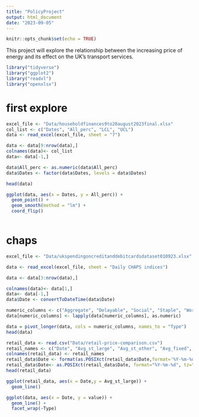 ```yaml
---
title: "PolicyProject"
output: html_document
date: "2023-09-05"
---
```


```r
knitr::opts_chunk$set(echo = TRUE)
```

This project will explore the relationship between the increasing price of energy and its effect on the UK's transport services.

```r
library("tidyverse")
library("ggplot2")
library("readxl")
library("openxlsx")

```

# first explore



```r
excel_file <- "Data/householdfinances9to20august2023final.xlsx"
col_list <- c("Dates", "All_perc", "LCL", "UCL")
data <- read_excel(excel_file, sheet = "7")

data <- data[9:nrow(data),]
colnames(data)<- col_list
data<- data[-1,]

data$All_perc <- as.numeric(data$All_perc)
data$Dates <- factor(data$Dates, levels = data$Dates)

head(data)

```


```r
ggplot(data, aes(x = Dates, y = All_perc)) +
  geom_point() +
  geom_smooth(method = "lm") +
  coord_flip()
  
```


# chaps

```r
excel_file <- "Data/ukspendingoncreditanddebitcardsdataset010923.xlsx"

data <- read_excel(excel_file, sheet = "Daily CHAPS indices")

data <- data[3:nrow(data),]

colnames(data)<- data[1,]
data<- data[-1,]
data$Date <- convertToDateTime(data$Date)

numeric_columns <- c("Aggregate", "Delayable", "Social", "Staple", "Work Related")  # Replace with your column names
data[numeric_columns] <- lapply(data[numeric_columns], as.numeric)

data = pivot_longer(data, cols = numeric_columns, names_to = "Type")
head(data)
```
```r
retail_data <- read.csv("Data/retail-price-comparison.csv")
retail_names <- c("Date", "Avg_st_large", "Avg_st_other", "Avg_fixed", "Cheap_tarr_large", "Cheap_tarr_all_supp", "Cheap_tarr_bask", "Default")
colnames(retail_data) <- retail_names
retail_data$Date <- format(as.POSIXct(retail_data$Date,format='%Y-%m-%d %H:%M:%S'),format='%Y-%m-%d')
retail_data$Date<- as.POSIXct(retail_data$Date, format="%Y-%m-%d", tz="UTC")
head(retail_data)
```
```r
ggplot(retail_data, aes(x = Date,y = Avg_st_large)) +
  geom_line()
```

```r
ggplot(data, aes(x = Date, y = value)) +
  geom_line() +
  facet_wrap(~Type)
```

